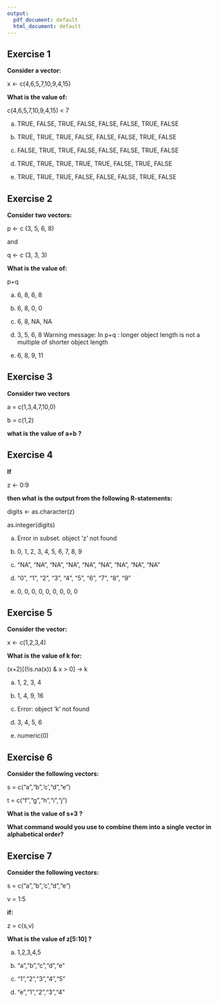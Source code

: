 ```yaml
---
output:
  pdf_document: default
  html_document: default
---
```

## Exercise 1

**Consider a vector:**
  
  x <- c(4,6,5,7,10,9,4,15)

**What is the value of:**
  
  c(4,6,5,7,10,9,4,15) < 7

a. TRUE, FALSE, TRUE, FALSE, FALSE, FALSE, TRUE, FALSE

b. TRUE, TRUE, TRUE, FALSE, FALSE, FALSE, TRUE, FALSE

c. FALSE, TRUE, TRUE, FALSE, FALSE, FALSE, TRUE, FALSE

d. TRUE, TRUE, TRUE, TRUE, TRUE, FALSE, TRUE, FALSE

e. TRUE, TRUE, TRUE, FALSE, FALSE, FALSE, TRUE, FALSE



## Exercise 2

**Consider two vectors:**
  
p <- c (3, 5, 6, 8)

and

q <- c (3, 3, 3)

**What is the value of:**
  
  p+q

a. 6, 8, 6, 8

b. 6, 8, 0, 0

c. 6, 8, NA, NA

d. 3, 5, 6, 8 Warning message: In p+q : longer object length is not a multiple of shorter object length

e. 6, 8, 9, 11



## Exercise 3

**Consider two vectors**

a = c(1,3,4,7,10,0)

b = c(1,2)

**what is the value of a+b ?**


## Exercise 4

**If**

z <- 0:9

**then what is the output from the following R-statements:**
  
digits <- as.character(z)

as.integer(digits)

a. Error in subset. object 'z' not found

b. 0, 1, 2, 3, 4, 5, 6, 7, 8, 9

c. "NA", "NA", "NA", "NA", "NA", "NA", "NA", "NA", "NA"

d. "0", "1", "2", "3", "4", "5", "6", "7", "8", "9"

e. 0, 0, 0, 0, 0, 0, 0, 0, 0


## Exercise 5

**Consider the vector:**
  
  x <- c(1,2,3,4)

**What is the value of k for:**
  
  (x+2)[(!is.na(x)) & x > 0] -> k

a. 1, 2, 3, 4

b. 1, 4, 9, 16

c. Error: object 'k' not found

d. 3, 4, 5, 6

e. numeric(0)


## Exercise 6

**Consider the following vectors:**

s = c("a","b",'c',"d","e")

t = c("f","g","h","i","j")

**What is the value of s+3 ?**

**What command would you use to combine them into a single vector in alphabetical order?**


## Exercise 7

**Consider the following vectors:**

s = c("a","b",'c',"d","e")

v = 1:5

**if:**

z = c(s,v)

**What is the value of z[5:10] ?**

a.
1,2,3,4,5

b.
"a","b","c","d","e"

c.
"1","2","3","4","5"

d.
"e","1","2","3","4"

